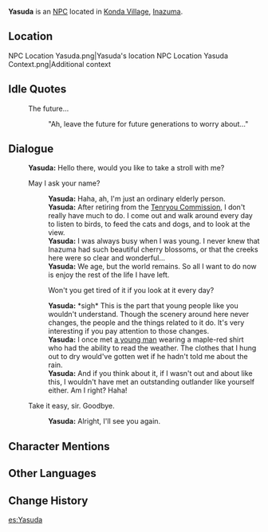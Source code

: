 {{Character Infobox
|type             = NPC
|image            = NPC Yasuda.png
|region           = Inazuma
}}
'''Yasuda'''{{Lang|ja=安田|ja_rm=Yasuda}} is an [[NPC]] located in [[Konda Village]], [[Inazuma]].

==Location==
<gallery>
NPC Location Yasuda.png|Yasuda's location
NPC Location Yasuda Context.png|Additional context
</gallery>
<!--
==Profile==
detailed story/lore information goes here
Yasuda retired from the Tenryou Commission.

===Personality===
''(To be added.)''

===Appearance===
''(To be added.)''
-->
==Idle Quotes==
{{Dialogue start}}
: {{DIcon|Idle}} The future...
:: {{A|VO Yasuda 01.ogg}} "Ah, leave the future for future generations to worry about..."
{{Dialogue end}}

==Dialogue==
{{Dialogue start}}
:'''Yasuda:''' Hello there, would you like to take a stroll with me?
:{{DIcon}} May I ask your name?
::'''Yasuda:''' Haha, ah, I'm just an ordinary elderly person.
::'''Yasuda:''' After retiring from the [[Tenryou Commission]], I don't really have much to do. I come out and walk around every day to listen to birds, to feed the cats and dogs, and to look at the view.
::'''Yasuda:''' I was always busy when I was young. I never knew that Inazuma had such beautiful cherry blossoms, or that the creeks here were so clear and wonderful...
::'''Yasuda:'''  We age, but the world remains. So all I want to do now is enjoy the rest of the life I have left.
::{{DIcon}} Won't you get tired of it if you look at it every day?
::'''Yasuda:''' *sigh* This is the part that young people like you wouldn't understand. Though the scenery around here never changes, the people and the things related to it do. It's very interesting if you pay attention to those changes.
::'''Yasuda:''' I once met [[Kaedehara Kazuha|a young man]] wearing a maple-red shirt who had the ability to read the weather. The clothes that I hung out to dry would've gotten wet if he hadn't told me about the rain.
::'''Yasuda:''' And if you think about it, if I wasn't out and about like this, I wouldn't have met an outstanding outlander like yourself either. Am I right? Haha!
:{{DIcon}} Take it easy, sir. Goodbye.
::'''Yasuda:''' Alright, I'll see you again.
{{Dialogue end}}

==Character Mentions==
{{Character Mentions}}

==Other Languages==
{{Other Languages
|default_hidden = 1
|en      = Yasuda
|zhs     = 安田
|zhs_rm  = Āntián
|zht     = 安田
|zht_rm  = Āntián
|ja      = 安田
|ja_rm   = Yasuda
|ko      = 야스다
|ko_rm   = Yaseuda
|es      = Yasuda
|fr      = Yasuda
|ru      = Ясуда
|th      = Yasuda
|vi      = Yasuda
|de      = Yasuda
|id      = Yasuda
|pt      = Yasuda
|tr      = Yasuda
|it      = Yasuda
}}

==Change History==
{{Change History|2.0}}
<!--
==References==
{{Reflist}}-->

[[es:Yasuda]]
